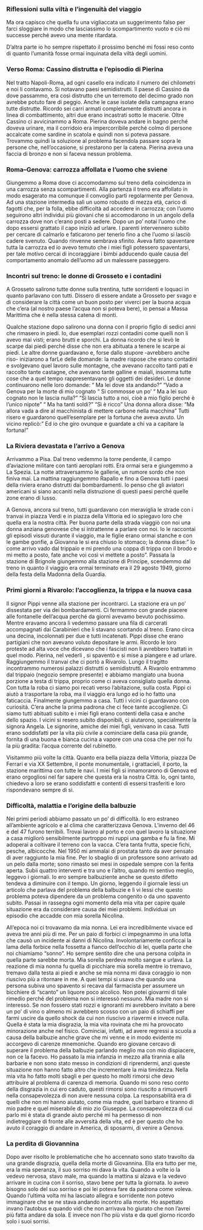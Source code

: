 ### Riflessioni sulla viltà e l’ingenuità del viaggio

Ma ora capisco che quella fu una vigliaccata un suggerimento falso per farci sloggiare in modo che lasciassimo lo scompartimento vuoto e ciò mi successe perché avevo una mente ritardata.

D’altra parte io ho sempre rispettato il prossimo benché mi fossi reso conto di quanto l’umanità fosse ormai inquinata della viltà degli uomini.

### Verso Roma: Cassino distrutta e l’episodio di Pierina

Nel tratto Napoli-Roma, ad ogni casello era indicato il numero dei chilometri e noi li contavamo. Si notavano paesi semidistrutti. Il paese di Cassino da dove passammo, era così distrutto che un terremoto del decimo grado non avrebbe potuto fare di peggio. Anche le case isolate della campagna erano tutte distrutte. Ricordo sei carri armati completamente distrutti ancora in linea di combattimento, altri due erano incastrati sotto le macerie. Oltre Cassino ci avvicinammo a Roma. Pierina doveva andare in bagno perché doveva urinare, ma il corridoio era impercorribile perché colmo di persone accalcate come sardine in scatola e quindi non si poteva passare. Trovammo quindi la soluzione al problema facendola passare sopra le persone che, nell’occasione, si prestarono per la catena. Pierina aveva una faccia di bronzo e non si faceva nessun problema.

### Roma–Genova: carrozza affollata e l’uomo che sviene

Giungemmo a Roma dove ci accomodammo sul treno della coincidenza in una carrozza senza scompartimenti. Alla partenza il treno era affollato in modo esagerato ma comunque il convoglio partì regolarmente per Genova. Ad una stazione intermedia salì un uomo robusto di mezza età, carico di fagotti che, per la folla, ebbe difficoltà ad accedere in carrozza; con l’uomo seguirono altri individui più giovani che si accomodarono in un angolo della carrozza dove non c’erano posti a sedere. Dopo un po’ notai l’uomo che dopo essersi grattato il capo iniziò ad urlare. I parenti intervennero subito per cercare di calmarlo e faticarono per tenerlo fino a che l’uomo si lasciò cadere svenuto. Quando rinvenne sembrava sfinito. Aveva fatto spaventare tutta la carrozza ed io avevo temuto che i miei figli potessero spaventarsi, per tale motivo cercai di incoraggiare i bimbi adducendo quale causa del comportamento anomalo dell’uomo ad un malessere passeggero.

### Incontri sul treno: le donne di Grosseto e i contadini

A Grosseto salirono tutte donne sulla trentina, tutte sorridenti e loquaci in quanto parlavano con tutti. Dissero di essere andate a Grosseto per svago e di considerare la città come un buon posto per viverci per la buona acqua che c’era (al nostro paese l’acqua non si poteva bere), io pensai a Massa Marittima che è nella stessa catena di monti.

Qualche stazione dopo salirono una donna con il proprio figlio di sedici anni che rimasero in piedi. Io, due esemplari rozzi contadini come quelli non li avevo mai visti; erano brutti e sporchi. La donna ricordo che si levò le scarpe dai piedi perché disse che non era abituata a tenere le scarpe ai piedi. Le altre donne guardavano e, forse dallo stupore -avrebbero anche riso- iniziarono a farLe delle domande: la madre rispose che erano contadini e svolgevano quel lavoro sulle montagne, che avevano raccolto tanti pati e raccolto tante castagne, che avevano tante galline e maiali, insomma tutte cose che a quel tempo rappresentavano gli oggetti dei desideri. Le donne continuarono nelle loro domande: “ Ma lei dove sta andando?” “Vado a Genova per la morte di mio cognato “ Si commosse un po’ “ Ma a lei suo cognato non le lascia nulla?” “Sì lascia tutto a noi, cioè a mio figlio perché è l’unico nipote” “ Ma ha tanti soldi?” “Sì è ricco” Una donna allora disse: “Ma allora vada a dire al macchinista di mettere carbone nella macchina” Tutti risero e guardarono quell’esemplare per la fortuna che aveva avuto. Un vicino replicò:” Ed io che giro ovunque e guardate a chi va a capitare la fortuna!”

### La Riviera devastata e l’arrivo a Genova

Arrivammo a Pisa. Dal treno vedemmo la torre pendente, il campo d’aviazione militare con tanti aeroplani rotti. Era ormai sera e giungemmo a La Spezia. La notte attraversammo le gallerie, un rumore sordo che non finiva mai. La mattina raggiungemmo Rapallo e fino a Genova tutti i paesi della riviera erano distrutti dai bombardamenti. Io penso che gli aviatori americani si siano accaniti nella distruzione di questi paesi perché quelle zone erano di lusso.

A Genova, ancora sul treno, tutti guardavano con meraviglia le strade con i tranvai in piazza Verdi e in piazza della Vittoria ed io spiegavo loro che quella era la nostra città. Per buona parte della strada viaggiò con noi una donna anziana genovese che si intrattenne a parlare con noi. Io le raccontai gli episodi vissuti durante il viaggio, ma le figlie erano ormai stanche e con le gambe gonfie, a Giovanna le si era chiuso lo stomaco; la donna disse:” Io come arrivo vado dal trippaio e mi prendo una coppa di trippa con il brodo e mi metto a posto, fate anche voi così vi mettete a posto”. Passata la stazione di Brignole giungemmo alla stazione di Principe, scendemmo dal treno in quanto il viaggio era ormai terminato era il 29 agosto 1949, giorno della festa della Madonna della Guardia.

### Primi giorni a Rivarolo: l’accoglienza, la trippa e la nuova casa

Il signor Pippi venne alla stazione per incontrarci. La stazione era un po’ dissestata per via dei bombardamenti. Ci fermammo con grande piacere alle fontanelle dell’acqua perché da giorni avevamo bevuto pochissimo. Mentre eravamo ancora lì vedemmo passare una fila di carcerati accompagnati dai Carabinieri che li stavano scortando al treno. Erano circa una decina, incolonnati per due e tutti incatenati. Pippi disse che erano partigiani che non avevano voluto depositare le armi. Ricordo le loro proteste ad alta voce che dicevano che i fascisti non li avrebbero trattati in quel modo. Pierina, nel vederli , si spaventò e si mise a piangere e ad urlare. Raggiungemmo il tranvai che ci portò a Rivarolo. Lungo il tragitto incontrammo numerosi palazzi distrutti o semidistrutti. A Rivarolo entrammo dal trippaio (negozio sempre presente) e abbiamo mangiato una buona porzione a testa di trippa, proprio come ci aveva consigliato quella donna. Con tutta la roba ci siamo poi recati verso l’abitazione, sulla costa. Pippi ci aiutò a trasportare la roba, ma il viaggio era lungo ed io ho fatto una faticaccia. Finalmente giungemmo a casa. Tutti i vicini ci guardavano con curiosità. C’era anche la prima padrona che ci fece tante accoglienze. Ci siamo tutti abituati subito e i miei figli erano contenti della casa e anche dello spazio. I vicini si resero subito disponibili, ci aiutarono, specialmente la signora Angela. Le signorine, amiche dei miei figli, venivano in casa. Tutti erano soddisfatti per la vita più civile a cominciare della casa più grande, fornita di una buona e bianca cucina a vapore con una cosa che per noi fu la più gradita: l’acqua corrente del rubinetto.

Visitammo più volte la città. Quanto era bella piazza della Vittoria, piazza De Ferrari e via XX Settembre, il ponte monumentale, i grattacieli, il porto, la stazione marittima con tutte le navi. I miei figli si innamorarono di Genova ed erano orgogliosi nel far sapere che questa era la nostra Città. Io, ogni tanto, chiedevo a loro se erano soddisfatti e contenti di essersi trasferiti e loro rispondevano sempre di sì.

### Difficoltà, malattia e l’origine della balbuzie

Nei primi periodi abbiamo passato un po’ di difficoltà. Io ero estraneo all’ambiente agricolo e al clima che caratterizzava Genova. L’inverno del 46 e del 47 furono terribili. Trovai lavoro al porto e con quel lavoro la situazione a casa migliorò sensibilmente purtroppo mi ruppi una gamba e fu la fine. Mi adoperai a coltivare il terreno con la vacca. C’era tanta frutta, specie fichi, pesche, albicocche. Nel 1950 mi ammalai di prostata tanto da aver pensato di aver raggiunto la mia fine. Per lo sbaglio di un professore sono arrivato ad un pelo dalla morte; sono rimasto sei mesi in ospedale sempre con la ferita aperta. Subii quattro interventi e tra uno e l’altro, quando mi sentivo meglio, leggevo i giornali. Io ero sempre balbuziente anche se questo difetto tendeva a diminuire con il tempo. Un giorno, leggendo il giornale lessi un articolo che parlava del problema della balbuzie e lì vi lessi che questo problema poteva dipendere da un problema congenito o da uno spavento subito. Passai in rassegna ogni momento della mia vita per capire quale situazione era da considerare causa dei miei problemi. Individuai un episodio che accadde con mia sorella Nicolina.

All’epoca noi ci trovavamo da mia nonna. Lei era incredibilmente vivace ed aveva tre anni più di me. Per un paio di forbici ci impegnammo in una lotta che causò un incidente ai danni di Nicolina. Involontariamente conficcai la lama della forbice nella fossetta a fianco dell’occhio di lei, quella parte che noi chiamiamo “sonno”. Ho sempre sentito dire che una persona colpita in quella parte sarebbe morta. Mia sorella perdeva molto sangue e urlava. La reazione di mia nonna fu quella di picchiare mia sorella mentre io tremavo, tremavo dalla testa ai piedi e anche se mia nonna mi dava coraggio io non riuscivo più a ritornare in me. A quei tempi si usava che quando una persona subiva uno spavento si recava dal farmacista per assumere un bicchiere di “scanto” un liquore poco alcolico. Non potei giovarmi di tale rimedio perché del problema non si interessò nessuno. Mia madre non si interessò. Se non fossero stati rozzi e ignoranti mi avrebbero invitato a bere un po’ di vino o almeno mi avrebbero scosso con un paio di schiaffi per farmi uscire da quello shock da cui non riuscivo a riavermi e invece nulla. Quella è stata la mia disgrazia, la mia vita rovinata che mi ha provocato minorazione anche nel fisico. Cominciai, infatti, ad avere regressi a scuola a causa della balbuzie anche grave che mi venne e in modo evidente mi accorgevo di carenze mnemoniche. Quando ero giovane cercavo di superare il problema della balbuzie parlando meglio ma con mio dispiacere, non ce la facevo. Ho passato la mia infanzia in mezzo alla tirannia e alla barbarie e non sono stato messo in condizioni di riprendermi, anzi queste situazione non hanno fatto altro che incrementare la mia timidezza. Nella mia vita ho fatto molti sbagli e per questo ho molti rimorsi che devo attribuire al problema di carenza di memoria. Quando mi sono reso conto della disgrazia in cui ero caduto, questi rimorsi sono riuscito a rimuoverli nella consapevolezza di non avere nessuna colpa. La responsabilità era di quelli che non mi hanno aiutato, come mia madre, quel barbaro e tiranno di mio padre e quel miserabile di mio zio Giuseppe. La consapevolezza di cui parlo mi è stata di grande aiuto perché mi ha permesso di non indietreggiare di fronte alle avversità della vita, ed è per questo che ho avuto il coraggio di andare in America, di sposarmi, di venire a Genova.

### La perdita di Giovannina

Dopo aver risolto le problematiche che ho accennato sono stato travolto da una grande disgrazia, quella della morte di Giovannina. Ella era tutto per me, era la mia speranza, il suo sorriso mi dava la vita. Quando a volte io la vedevo nervosa, stavo male, ma quando la mattina si alzava e la vedevo arrivare in cucina con il sorriso, stavo bene per tutta la giornata. Io avevo bisogno solo del suo sorriso e poi lei poteva fare da padrona come voleva. Quando l’ultima volta mi ha lasciato allegra e sorridente non potevo immaginare che se ne stava andando incontro alla morte. Ho aspettato invano l’autobus e quando vidi che non arrivava ho giurato che non l’avrei più fatta andare da sola. E invece non l’ho più vista e da quel giorno ricordo solo i suoi sorrisi.
